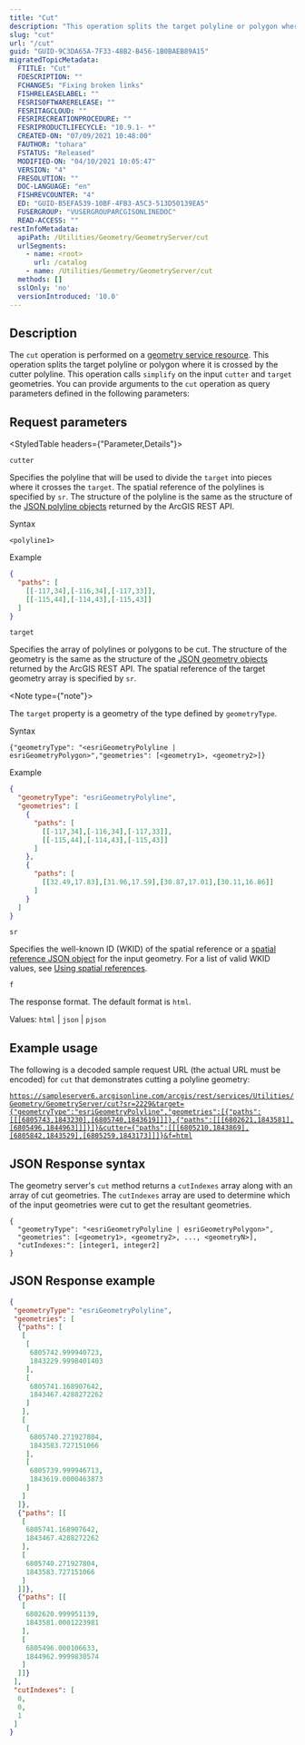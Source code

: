 ```yaml
---
title: "Cut"
description: "This operation splits the target polyline or polygon where it's crossed by the cutter polyline."
slug: "cut"
url: "/cut"
guid: "GUID-9C3DA65A-7F33-48B2-B456-1B0BAEB89A15"
migratedTopicMetadata:
  FTITLE: "Cut"
  FDESCRIPTION: ""
  FCHANGES: "Fixing broken links"
  FISHRELEASELABEL: ""
  FESRISOFTWARERELEASE: ""
  FESRITAGCLOUD: ""
  FESRIRECREATIONPROCEDURE: ""
  FESRIPRODUCTLIFECYCLE: "10.9.1- *"
  CREATED-ON: "07/09/2021 10:48:00"
  FAUTHOR: "tohara"
  FSTATUS: "Released"
  MODIFIED-ON: "04/10/2021 10:05:47"
  VERSION: "4"
  FRESOLUTION: ""
  DOC-LANGUAGE: "en"
  FISHREVCOUNTER: "4"
  ED: "GUID-B5EFA539-10BF-4FB3-A5C3-513D50139EA5"
  FUSERGROUP: "VUSERGROUPARCGISONLINEDOC"
  READ-ACCESS: ""
restInfoMetadata:
  apiPath: /Utilities/Geometry/GeometryServer/cut
  urlSegments:
    - name: <root>
      url: /catalog
    - name: /Utilities/Geometry/GeometryServer/cut
  methods: []
  sslOnly: 'no'
  versionIntroduced: '10.0'
---
```


## Description

The `cut` operation is performed on a [geometry service resource](/geometry-service). This operation splits the target polyline or polygon where it is crossed by the cutter polyline. This operation calls `simplify` on the input `cutter` and `target` geometries. You can provide arguments to the `cut` operation as query parameters defined in the following parameters:

## Request parameters

<StyledTable headers={"Parameter,Details"}>

<StyledTableRow>
<StyledTableCell cellStyle="markdown">

`cutter` 

</StyledTableCell>

<StyledTableCell cellStyle="markdown">

Specifies the polyline that will be used to divide the `target` into pieces where it crosses the `target`. The spatial reference of the polylines is specified by `sr`. The structure of the polyline is the same as the structure of the [JSON polyline objects](/geometry-objects#polyline) returned by the ArcGIS REST API. 

Syntax

```other
<polyline1>
```

Example

```json
{
  "paths": [
    [[-117,34],[-116,34],[-117,33]],
    [[-115,44],[-114,43],[-115,43]]
  ]
}
```

</StyledTableCell>
</StyledTableRow>

<StyledTableRow>
<StyledTableCell cellStyle="markdown">

`target` 

</StyledTableCell>

<StyledTableCell cellStyle="markdown">

Specifies the array of polylines or polygons to be cut. The structure of the geometry is the same as the structure of the [JSON geometry objects](/geometry-objects) returned by the ArcGIS REST API. The spatial reference of the target geometry array is specified by `sr`.

<Note type={"note"}>

The `target` property is a geometry of the type defined by `geometryType`.

</Note>

Syntax

```other
{"geometryType": "<esriGeometryPolyline | esriGeometryPolygon>","geometries": [<geometry1>, <geometry2>]}

```

Example

```json
{
  "geometryType": "esriGeometryPolyline",
  "geometries": [
    {
      "paths": [
        [[-117,34],[-116,34],[-117,33]],
        [[-115,44],[-114,43],[-115,43]]
      ]
    },
    {
      "paths": [
        [[32.49,17.83],[31.96,17.59],[30.87,17.01],[30.11,16.86]]
      ]
    }
  ]
}
```

</StyledTableCell>
</StyledTableRow>

<StyledTableRow>
<StyledTableCell cellStyle="markdown">

`sr` 

</StyledTableCell>

<StyledTableCell cellStyle="markdown">

Specifies the well-known ID (WKID) of the spatial reference or a [spatial reference JSON object](/geometry-objects#spatial-reference) for the input geometry. For a list of valid WKID values, see [Using spatial references](/using-spatial-references).

</StyledTableCell>
</StyledTableRow>

<StyledTableRow>
<StyledTableCell cellStyle="markdown">

`f` 

</StyledTableCell>

<StyledTableCell cellStyle="markdown">

The response format. The default format is `html`.

Values: `html`  \| `json`  \| `pjson` 

</StyledTableCell>
</StyledTableRow>

</StyledTable>

## Example usage

The following is a decoded sample request URL (the actual URL must be encoded) for `cut` that demonstrates cutting a polyline geometry:

[`https://sampleserver6.arcgisonline.com/arcgis/rest/services/Utilities/Geometry/GeometryServer/cut?sr=2229&target={"geometryType":"esriGeometryPolyline","geometries":[{"paths":[[[6805743,1843230],[6805740,1843619]]]},{"paths":[[[6802621,1843581],[6805496,1844963]]]}]}&cutter={"paths":[[[6805210,1843869],[6805842,1843529],[6805259,1843173]]]}&f=html`](https://sampleserver6.arcgisonline.com/arcgis/rest/services/Utilities/Geometry/GeometryServer/cut?sr=2229&target=%7B%22geometryType%22%3A%22esriGeometryPolyline%22%2C%22geometries%22%3A%5B%7B%22paths%22%3A%5B%5B%5B6805743%2C1843230%5D%2C%5B6805740%2C1843619%5D%5D%5D%7D%2C%7B%22paths%22%3A%5B%5B%5B6802621%2C1843581%5D%2C%5B6805496%2C1844963%5D%5D%5D%7D%5D%7D&cutter=%7B%22paths%22%3A%5B%5B%5B6805210%2C1843869%5D%2C%5B6805842%2C1843529%5D%2C%5B6805259%2C1843173%5D%5D%5D%7D&f=html)

## JSON Response syntax

The geometry server's `cut` method returns a `cutIndexes` array along with an array of cut geometries. The `cutIndexes` array are used to determine which of the input geometries were cut to get the resultant geometries. 

```other
{
  "geometryType": "<esriGeometryPolyline | esriGeometryPolygon>", 
  "geometries": [<geometry1>, <geometry2>, ..., <geometryN>], 
  "cutIndexes:": [integer1, integer2]
}
```

## JSON Response example

```json
{
 "geometryType": "esriGeometryPolyline",
 "geometries": [
  {"paths": [
   [
    [
     6805742.999940723,
     1843229.9998401403
    ],
    [
     6805741.168907642,
     1843467.4288272262
    ]
   ],
   [
    [
     6805740.271927804,
     1843583.727151066
    ],
    [
     6805739.999946713,
     1843619.0000463873
    ]
   ]
  ]},
  {"paths": [[
   [
    6805741.168907642,
    1843467.4288272262
   ],
   [
    6805740.271927804,
    1843583.727151066
   ]
  ]]},
  {"paths": [[
   [
    6802620.999951139,
    1843581.0001223981
   ],
   [
    6805496.000106633,
    1844962.9999830574
   ]
  ]]}
 ],
 "cutIndexes": [
  0,
  0,
  1
 ]
}
```
